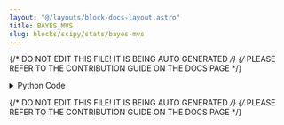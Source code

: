 ```yaml
---
layout: "@/layouts/block-docs-layout.astro"
title: BAYES_MVS
slug: blocks/scipy/stats/bayes-mvs
---
```


{/* DO NOT EDIT THIS FILE! IT IS BEING AUTO GENERATED */}
{/* PLEASE REFER TO THE CONTRIBUTION GUIDE ON THE DOCS PAGE */}


<PythonDocsDisplay docstring={docstring} />

<details>
<summary>Python Code</summary>

```python
from flojoy import OrderedPair, flojoy, Matrix, Scalar
import numpy as np
from collections import namedtuple
from typing import Literal

import scipy.stats


@flojoy
def BAYES_MVS(
    default: OrderedPair | Matrix,
    alpha: float = 0.9,
) -> OrderedPair | Matrix | Scalar:
    """The BAYES_MVS node is based on a numpy or scipy function.

    The description of that function is as follows:

        Bayesian confidence intervals for the mean, var, and std.

    Parameters
    ----------
    data : array_like
        Input data, if multi-dimensional it is flattened to 1-D by 'bayes_mvs'.
        Requires 2 or more data points.
    alpha : float, optional
        Probability that the returned confidence interval contains the true parameter.

    Returns
    -------
    DataContainer
        type 'ordered pair', 'scalar', or 'matrix'
    """

    result = OrderedPair(
        x=default.x,
        y=scipy.stats.bayes_mvs(
            data=default.y,
            alpha=alpha,
        ),
    )

    return result

```

[Find this Flojoy Block on GitHub](https://github.com/flojoy-ai/blocks/blob/main/blocks/SCIPY/STATS/BAYES_MVS/BAYES_MVS.py)

</details>

{/* DO NOT EDIT THIS FILE! IT IS BEING AUTO GENERATED */}
{/* PLEASE REFER TO THE CONTRIBUTION GUIDE ON THE DOCS PAGE */}
